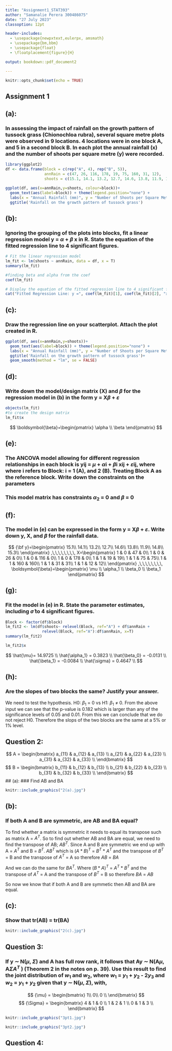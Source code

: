 ```yaml
---
title: "Assignment1_STAT393"
author: "Samanalie Perera 300486075"
date: "27 July 2023"
classoption: 12pt

header-includes:
  - \usepackage{newpxtext,eulerpx, amsmath}
  - \usepackage{bm,bbm}
  - \usepackage{float}
  - \floatplacement{figure}{H}

output: bookdown::pdf_document2

---
```


```r
knitr::opts_chunk$set(echo = TRUE)

```

## Assignment 1
## (a):
### In assessing the impact of rainfall on the growth pattern of tussock grass (Chionochloa rubra), several square metre plots were observed in 9 locations. 4 locations were in one block A, and 5 in a second block B. In each plot the annual rainfall (x) and the number of shoots per square metre (y) were recorded.
```r
library(ggplot2)
df <- data.frame(block = c(rep("A", 4), rep("B", 5)), 
                 annRain = c(47, 26, 116, 178, 19, 75, 160, 31, 12), 
                 shoots = c(15.1, 14.1, 13.2, 12.7, 14.6, 13.8, 11.9, 14.8, 15.3))

ggplot(df, aes(x=annRain,y=shoots, colour=block))+
  geom_text(aes(label=block)) + theme(legend.position="none") +
  labs(x = "Annual Rainfall (mm)", y = "Number of Shoots per Square Metre") +
  ggtitle('Rainfall on the growth pattern of tussock grass')


```


## (b):
### Ignoring the grouping of the plots into blocks, fit a linear regression model y = $\alpha$ + $\beta$ x in R. State the equation of the fitted regression line to 4 significant figures.
```r
# Fit the linear regression model
lm_fit <- lm(shoots ~ annRain, data = df, x = T)
summary(lm_fit)

#finding beta and alpha from the coef
coef(lm_fit)

# Display the equation of the fitted regression line to 4 significant figures
cat("Fitted Regression Line: y =", coef(lm_fit)[1], coef(lm_fit)[2], "x\n")

```


## (c):
### Draw the regression line on your scatterplot. Attach the plot created in R.
```r
ggplot(df, aes(x=annRain,y=shoots))+
  geom_text(aes(label=block)) + theme(legend.position="none") +
  labs(x = "Annual Rainfall (mm)", y = "Number of Shoots per Square Metre") +
  ggtitle('Rainfall on the growth pattern of tussock grass')+
  geom_smooth(method = "lm", se = FALSE)
```

## (d):
### Write down the model/design matrix (X) and  $\beta$ for the regression model in (b) in the form y = X$\beta$ + $\varepsilon$
```r
objects(lm_fit)
#to create the design matrix
lm_fit$x
```

$$
\boldsymbol{\beta}=\begin{pmatrix}
\alpha \\ \beta
\end{pmatrix}
$$

## (e):
### The ANCOVA model allowing for different regression relationships in each block is yij = $\mu$ + $\alpha$i + $\beta$i xij + $\varepsilon$ij, where  where i refers to Block: i = 1 (A), and 2 (B). Treating Block A as the reference block. Write down the constraints on the parameters

### This model matrix has constraints $\alpha_2$ = 0 and $\beta$ = 0

## (f):
### The model in (e) can be expressed in the form y = X$\beta$ + $\varepsilon$. Write down y, X, and $\beta$ for the rainfall data.

$$
{\bf y}=\begin{pmatrix}
15.1\\
14.1\\
13.2\\
12.7\\
14.6\\
13.8\\
11.9\\
14.8\\
15.3\\
\end{pmatrix}
     ,\,\,\,\,\,\,\,\, 
      X=\begin{pmatrix}
            1 & 0 & 47 & 0\\
            1 & 0 & 26 & 0\\
            1 & 0 & 116 & 0\\
            1 & 0 & 178 & 0\\
            1 & 1 & 19 & 19\\
            1 & 1 & 75 & 75\\
            1 & 1 & 160 & 160\\
            1 & 1 & 31 & 31\\
            1 & 1 & 12 & 12\\
           \end{pmatrix}
      ,\,\,\,\,\,\,\,\, 
 \boldsymbol{\beta}=\begin{pmatrix}
\mu \\ \alpha_1 \\ \beta_0 \\ \beta_1
\end{pmatrix}
$$

## (g):
### Fit the model in (e) in R. State the parameter estimates, including $\hat{\sigma}$ to 4 significant figures.
```r
Block <- factor(df$block)
lm_fit2 <- lm(df$shoots~ relevel(Block, ref="A") + df$annRain + 
                relevel(Block, ref="A"):df$annRain, x=T)
summary(lm_fit2)
```

```r
lm_fit2$x

```

$$
\hat{\mu}= 14.9725 \\
\hat{\alpha_1} = 0.3823 \\
\hat{\beta_0} = -0.0131 \\
\hat{\beta_1} = -0.0084 \\
\hat{\sigma} = 0.4647 \\
$$


## (h):
### Are the slopes of two blocks the same? Justify your answer.

We need to test the hypothesis. H0: $\beta_1$ = 0 vs H1: $\beta_1$ $\neq$ 0. From the above input we can see that the p-value is  0.182 which is larger than any of the significance levels of 0.05 and 0.01. From this we can conclude that we do not reject H0. Therefore the slops of the two blocks are the same at a 5% or 1% level. 


## Question 2:

$$
A = \begin{bmatrix}
a_{11} & a_{12} & a_{13} \\
a_{21} & a_{22} & a_{23} \\
a_{31} & a_{32} & a_{33} \\
\end{bmatrix}
$$
$$
B = \begin{bmatrix}
b_{11} & b_{12} & b_{13} \\
b_{21} & b_{22} & b_{23} \\
b_{31} & b_{32} & b_{33} \\
\end{bmatrix}
$$
## (a):
### Find AB and BA
```r
knitr::include_graphics("2(a).jpg")
```


## (b):
### If both A and B are symmetric, are AB and BA equal?

To find whether a matrix is symmetric it needs to equal its transpose such as matrix A = $A^T$. So to find out whether AB and BA are equal, we need to find the transpose of AB; $AB^T$.
Since A and B are symmetric we end up with A = $A^T$ and B = $B^T$. 
$AB^T$ which is $(A * B)^T$ = $B^T$ * $A^T$
and the transpose of $B^T$ = B and the transpose of $A^T$ = A
so therefore $AB$ = $BA$

And we can do the same for $BA^T$. Where $(B * A)^T$ = $A^T$ * $B^T$
and the transpose of $A^T$ = A and the transpose of $B^T$ = B
so therefore $BA$ = $AB$

So now we know that if both A and B are symmetic then AB and BA are equal. 



## (c):
### Show that tr(AB) = tr(BA)
```r
knitr::include_graphics("2(c).jpg")

```


## Question 3:

### If y $\sim$ N($\mu$, $\Sigma$) and A has full row rank, it follows that Ay $\sim$ N(A$\mu$, A$\Sigma$$A^T$ ) (Theorem 2 in the notes on p. 39). Use this result to find the joint distribution of $w_1$ and $w_2$, where $w_1$ = $y_1$ + $y_2$ - 2$y_3$ and $w_2$ = $y_1$ + $y_2$ given that y $\sim$ N($\mu$, $\Sigma$), with,
$$
{\mu} = \begin{bmatrix}
1\\
0\\
0 \\
\end{bmatrix}
$$
$$
{\Sigma} = \begin{bmatrix}
4 & 1 & 0 \\
1 & 2 & 1 \\
0 & 1 & 3 \\
\end{bmatrix}
$$
```r
knitr::include_graphics("3pt1.jpg")
```

```r
knitr::include_graphics("3pt2.jpg")
```

## Question 4:
```r


```




















